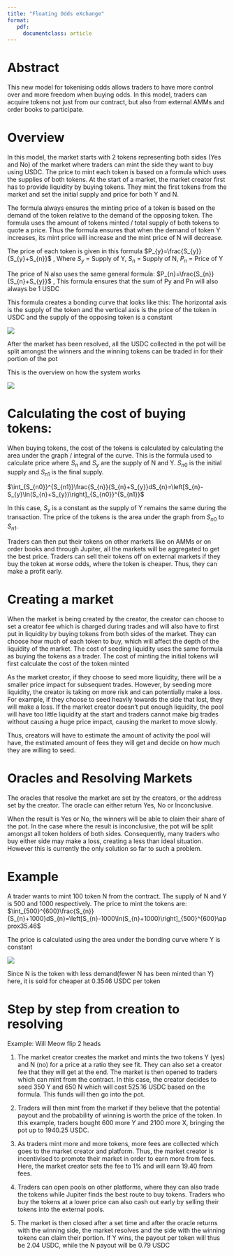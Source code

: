 ```yaml
---
title: "Floating Odds eXchange"
format:
   pdf:
     documentclass: article
---
```


# Abstract

This new model for tokenising odds allows traders to have more control over and more freedom when buying odds. In this model, traders can acquire tokens not just from our contract, but also from external AMMs and order books to participate.

# Overview

In this model, the market starts with 2 tokens representing both sides (Yes and No) of the market where traders can mint the side they want to buy using USDC. The price to mint each token is based on a formula which uses the supplies of both tokens. At the start of a market, the market creator first has to provide liquidity by buying tokens. They mint the first tokens from the market and set the initial supply and price for both Y and N. 

The formula always ensures the minting price of a token is based on the demand of the token relative to the demand of the opposing token. The formula uses the amount of tokens minted / total supply of both tokens to quote a price. Thus the formula ensures that when the demand of token Y increases, its mint price will increase and the mint price of N will decrease.

The price of each token is given in this formula 
$P_{y}=\frac{S_{y}}{S_{y}+S_{n}}$ ,
Where $S_{y}$ = Supply of Y, $S_{n}$ = Supply of N, $P_{n}$ = Price of Y

The price of N also uses the same general formula:
$P_{n}=\frac{S_{n}}{S_{n}+S_{y}}$ ,
This formula ensures that the sum of Py and Pn will also always be 1 USDC

This formula creates a bonding curve that looks like this:
The horizontal axis is the supply of the token and the vertical axis is the price of the token in USDC and the supply of the opposing token is a constant

![](images/graph1.png)

After the market has been resolved, all the USDC collected in the pot will be split amongst the winners and the winning tokens can be traded in for their portion of the pot

This is the overview on how the system works

![](images/diagram.png)


# Calculating the cost of buying tokens:

When buying tokens, the cost of the tokens is calculated by calculating the area under the graph / integral of the curve.
This is the formula used to calculate price where $S_{n}$ and $S_{y}$ are the supply of N and Y. $S_{n0}$ is the initial supply and $S_{n1}$ is the final supply.

$\int_{S_{n0}}^{S_{n1}}\frac{S_{n}}{S_{n}+S_{y}}dS_{n}=\left[S_{n}-S_{y}\ln(S_{n}+S_{y})\right]_{S_{n0}}^{S_{n1}}$

In this case, $S_{y}$ is a constant as the supply of Y remains the same during the transaction. The price of the tokens is the area under the graph from $S_{n0}$ to $S_{n1}$.

Traders can then put their tokens on other markets like on AMMs or on order books and through Jupiter, all the markets will be aggregated to get the best price. Traders can sell their tokens off on external markets if they buy the token at worse odds, where the token is cheaper. Thus, they can make a profit early.

# Creating a market

When the market is being created by the creator, the creator can choose to set a creator fee which is charged during trades and will also have to first put in liquidity by buying tokens from both sides of the market. They can choose how much of each token to buy, which will affect the depth of the liquidity of the market. The cost of seeding liquidity uses the same formula as buying the tokens as a trader. The cost of minting the initial tokens will first calculate the cost of the token minted

As the market creator, if they choose to seed more liquidity, there will be a smaller price impact for subsequent trades. However, by seeding more liquidity, the creator is taking on more risk and can potentially make a loss. For example, if they choose to seed heavily towards the side that lost, they will make a loss. If the market creator doesn’t put enough liquidity, the pool will have too little liquidity at the start and traders cannot make big trades without causing a huge price impact, causing the market to move slowly. 

Thus, creators will have to estimate the amount of activity the pool will have, the estimated amount of fees they will get and decide on how much they are willing to seed.

# Oracles and Resolving Markets

The oracles that resolve the market are set by the creators, or the address set by the creator. The oracle can either return Yes, No or Inconclusive.

When the result is Yes or No, the winners will be able to claim their share of the pot.
In the case where the result is inconclusive, the pot will be split amongst all token holders of both sides. Consequently, many traders who buy either side may make a loss, creating a less than ideal situation. However this is currently the only solution so far to such a problem.


# Example
A trader wants to mint 100 token N from the contract. The supply of N and Y is 500 and 1000 respectively.
The price to mint the tokens are:
$\int_{500}^{600}\frac{S_{n}}{S_{n}+1000}dS_{n}=\left[S_{n}-1000\ln(S_{n}+1000)\right]_{500}^{600}\approx35.46$

The price is calculated using the area under the bonding curve where Y is constant

![](images/graph2.png)

Since N is the token with less demand(fewer N has been minted than Y) here, it is sold for cheaper at 0.3546 USDC per token

# Step by step from creation to resolving

Example: Will Meow flip 2 heads

1. The market creator creates the market and mints the two tokens Y (yes) and N (no) for a price at a ratio they see fit. They can also set a creator fee that they will get at the end. The market is then opened to traders which can mint from the contract.
In this case, the creator decides to seed 350 Y and 650 N which will cost 525.16 USDC based on the formula. This funds will then go into the pot.

2. Traders will then mint from the market if they believe that the potential payout and the probability of winning is worth the price of the token. 
In this example, traders bought 600 more Y and 2100 more X, bringing the pot up to 1940.25 USDC.

3. As traders mint more and more tokens, more fees are collected which goes to the market creator and platform. Thus, the market creator is incentivised to promote their market in order to earn more from fees. Here, the market creator sets the fee to 1%
and will earn 19.40 from fees.

4. Traders can open pools on other platforms, where they can also trade the tokens while Jupiter finds the best route to buy tokens. Traders who buy the tokens at a lower price can also cash out early by selling their tokens into the external pools.

5. The market is then closed after a set time and after the oracle returns with the winning side, the market resolves and the side with the winning tokens can claim their portion. If Y wins, the payout per token will thus be 2.04 USDC, while the N 
payout will be 0.79 USDC
